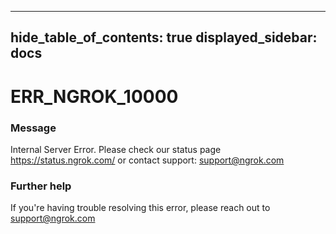 

---
hide_table_of_contents: true
displayed_sidebar: docs
---


# ERR_NGROK_10000

### Message
Internal Server Error. Please check our status page https://status.ngrok.com/ or contact support: support@ngrok.com

<ErrorDetails error="err_ngrok_10000" />



### Further help
If you're having trouble resolving this error, please reach out to [support@ngrok.com](mailto:support@ngrok.com?subject=Help%20with%20ERR_NGROK_10000)

